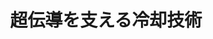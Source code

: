 ﻿---
title: "超伝導を支える冷却技術"
category: "工学院"
vol: 51
interviewee: "岡村 哲至 "
url: ""
tags: ["伝導","冷却","流動","ヘリウム"]
pdf: "51-3.pdf"
career: ""
pdfurl: "51-3/51-3.pdf"
preface: "岡村では、冷却によって超伝導マグネットの性能を向上させる研究を行っている。岡村先生は、冷媒の超流動ヘリウムが持つ特性をうまく冷却に活用する方法を考え出した。"
---

